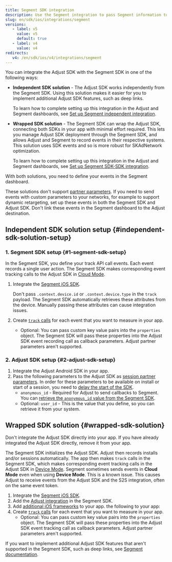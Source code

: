 ```yaml
---
title: Segment SDK integration
description: Use the Segment integration to pass Segment information to Adjust's servers.
slug: en/sdk/ios/integrations/segment
versions:
   - label: v5
     value: v5
     default: true
   - label: v4
     value: v4
redirects:
   v4: /en/sdk/ios/v4/integrations/segment
---
```


You can integrate the Adjust SDK with the Segment SDK in one of the following ways:

-  **Independent SDK solution** - The Adjust SDK works independently from the Segment SDK. Using this solution makes it easier for you to implement additional Adjust SDK features, such as deep links.

   To learn how to complete setting up this integration in the Adjust and Segment dashboards, see [Set up Segment independent integration](https://help.adjust.com/en/article/set-up-segment-independent-integration).

-  **Wrapped SDK solution** - The Segment SDK can wrap the Adjust SDK, connecting both SDKs in your app with minimal effort required. This lets you manage Adjust SDK deployment through the Segment SDK, and allows Adjust and Segment to record events in their respective systems. This solution uses SDK events and so is more robust for SKAdNetwork optimization.

   To learn how to complete setting up this integration in the Adjust and Segment dashboards, see [Set up Segment SDK-SDK integration](https://help.adjust.com/en/article/set-up-segment-sdk-sdk-integration).

With both solutions, you need to define your events in the Segment dashboard.

<Callout type="warning">

These solutions don't support [partner parameters](https://help.adjust.com/en/article/record-events-ios-sdk#add-partner-parameters). If you need to send events with custom parameters to your networks, for example to support dynamic retargeting, set up these events in both the Segment SDK and Adjust SDK. Don't link these events in the Segment dashboard to the Adjust destination.

</Callout>

## Independent SDK solution setup {#independent-sdk-solution-setup}

### 1. Segment SDK setup {#1-segment-sdk-setup}

In the Segment SDK, you define your track API call events. Each event records a single user action. The Segment SDK makes corresponding event tracking calls to the Adjust SDK in [Cloud Mode](https://segment.com/docs/connections/destinations/#connection-modes).

1. Integrate the [Segment iOS SDK](https://segment.com/docs/connections/sources/catalog/libraries/mobile/ios/).

   <Callout type="note">

   Don't pass `.context.device.id` or `.context.device.type` in the `track` payload. The Segment SDK automatically retrieves these attributes from the device. Manually passing these attributes can cause integration issues.

   </Callout>

2. Create [`track` calls](https://segment.com/docs/connections/sources/catalog/libraries/mobile/ios/#track) for each event that you want to measure in your app.
   -  Optional: You can pass custom key value pairs into the `properties` object. The Segment SDK will pass these properties into the Adjust SDK event recording call as callback parameters. Adjust partner parameters aren't supported.

### 2. Adjust SDK setup {#2-adjust-sdk-setup}

1. Integrate the Adjust Android SDK in your app.
2. Pass the following parameters to the Adjust SDK as [session partner parameters](/en/sdk/ios/features/session-parameters). In order for these parameters to be available on install or start of a session, you need to [delay the start of the SDK](/en/sdk/ios/configuration#delay-the-start-of-the-sdk).
   -  `anonymous_id` - Required for Adjust to send callbacks to Segment. You can [retrieve the `anonymous_id` value from the Segment SDK](https://segment.com/docs/connections/sources/catalog/libraries/mobile/ios/#anonymousid).
   -  Optional: `user_id` - This is the value that you define, so you can retrieve it from your system.

## Wrapped SDK solution {#wrapped-sdk-solution}

<Callout type="important">

Don't integrate the Adjust SDK directly into your app. If you have already integrated the Adjust SDK directly, remove it from your app.

</Callout>

The Segment SDK initializes the Adjust SDK. Adjust then records installs and/or sessions automatically. The app then makes `track` calls in the Segment SDK, which makes corresponding event tracking calls in the Adjust SDK in [Device Mode](https://segment.com/docs/connections/destinations/#connection-modes). Segment sometimes sends events in **Cloud Mode** even when using **Device Mode**. This is a known issue. This causes Adjust to receive events from the Adjust SDK and the S2S integration, often on the same event token.

1. Integrate the [Segment iOS SDK](https://segment.com/docs/connections/sources/catalog/libraries/mobile/ios/).
2. Add the [Adjust integration](https://segment.com/docs/connections/destinations/catalog/adjust/#ios) in the Segment SDK.
3. Add [additional iOS frameworks](https://help.adjust.com/en/article/get-started-ios-sdk#add-ios-frameworks) to your app. the following to your app:
4. Create [`track` calls](https://segment.com/docs/connections/spec/track/) for each event that you want to measure in your app.
   -  Optional: You can pass custom key value pairs into the `properties` object. The Segment SDK will pass these properties into the Adjust SDK event tracking call as callback parameters. Adjust partner parameters aren't supported.

<Callout type="note">

If you want to implement additional Adjust SDK features that aren't supported in the Segment SDK, such as deep links, see [Segment documentation](https://segment.com/docs/connections/sources/catalog/libraries/mobile/ios/ios-faqs/#how-do-i-know-when-a-destination-is-initialized).

</Callout>
